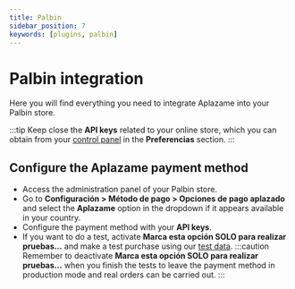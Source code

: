 ```yaml
---
title: Palbin
sidebar_position: 7
keywords: [plugins, palbin]
---
```

# Palbin integration
Here you will find everything you need to integrate Aplazame into your Palbin store.

:::tip
  Keep close the **API keys** related to your online store, which you can obtain from your [control panel](https://vendors.aplazame.com/) in the **Preferencias** section.
:::

## Configure the Aplazame payment method
- Access the administration panel of your Palbin store.
- Go to **Configuración > Método de pago > Opciones de pago aplazado** and select the **Aplazame** option in the dropdown if it appears available in your country.
- Configure the payment method with your **API keys**.
- If you want to do a test, activate **Marca esta opción SOLO para realizar pruebas...** and make a test purchase using our [test data](../../api/test-environment/test-data/).
:::caution
  Remember to deactivate **Marca esta opción SOLO para realizar pruebas...** when you finish the tests to leave the payment method in production mode and real orders can be carried out.
:::

